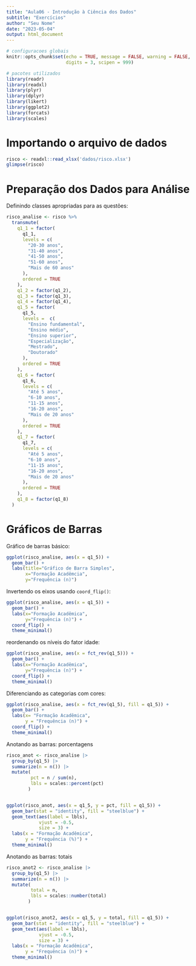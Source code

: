```yaml
---
title: "Aula06 - Introdução à Ciência dos Dados"
subtitle: "Exercícios"
author: "Seu Nome"
date: "2023-05-04"
output: html_document
---
```


```r
# configuracoes globais
knitr::opts_chunk$set(echo = TRUE, message = FALSE, warning = FALSE, 
                      digits = 3, scipen = 999)

# pacotes utilizados
library(readr)
library(readxl)
library(plyr)
library(dplyr)
library(likert)
library(ggplot2)
library(forcats)
library(scales) 
```


# Importando o arquivo de dados 

```r
risco <- readxl::read_xlsx('dados/risco.xlsx')
glimpse(risco)
```


# Preparação dos Dados para Análise

Definindo classes apropriadas para as questões:

```r
risco_analise <- risco %>%
  transmute(
    q1_1 = factor(
      q1_1,
      levels = c(
        "20-30 anos",
        "31-40 anos",
        "41-50 anos",
        "51-60 anos",
        "Mais de 60 anos"
      ),
      ordered = TRUE
    ),
    q1_2 = factor(q1_2),
    q1_3 = factor(q1_3),
    q1_4 = factor(q1_4),
    q1_5 = factor(
      q1_5,
      levels =  c(
        "Ensino fundamental",
        "Ensino médio",
        "Ensino superior",
        "Especialização",
        "Mestrado",
        "Doutorado"
      ),
      ordered = TRUE
    ),
    q1_6 = factor(
      q1_6,
      levels = c(
        "Até 5 anos",
        "6-10 anos",
        "11-15 anos",
        "16-20 anos",
        "Mais de 20 anos"
      ),
      ordered = TRUE
    ),
    q1_7 = factor(
      q1_7,
      levels = c(
        "Até 5 anos",
        "6-10 anos",
        "11-15 anos",
        "16-20 anos",
        "Mais de 20 anos"
      ),
      ordered = TRUE
    ),
    q1_8 = factor(q1_8)
  )
```


# Gráficos de Barras

Gráfico de barras básico:

```r
ggplot(risco_analise, aes(x = q1_5)) + 
  geom_bar() +
  labs(title="Gráfico de Barra Simples",                 
       x="Formação Acadêmcia",                          
       y="Frequência (n)") 
```

Invertendo os eixos usando `coord_flip()`:

```r
ggplot(risco_analise, aes(x = q1_5)) + 
  geom_bar() +
  labs(x="Formação Acadêmica",                          
       y="Frequência (n)") + 
  coord_flip() + 
  theme_minimal()
```

reordenando os níveis do fator idade:

```r
ggplot(risco_analise, aes(x = fct_rev(q1_5))) + 
  geom_bar() +
  labs(x="Formação Acadêmica",                          
       y="Frequência (n)") + 
  coord_flip() + 
  theme_minimal()
```


Diferenciando as categorias com cores:

```r
ggplot(risco_analise, aes(x = fct_rev(q1_5), fill = q1_5)) + 
  geom_bar() +
  labs(x= "Formação Acadêmica",                          
       y = "Frequência (n)") + 
  coord_flip() + 
  theme_minimal()
```

Anotando as barras: porcentagens

```r
risco_anot <- risco_analise |>
  group_by(q1_5) |>
  summarize(n = n()) |>
  mutate(
         pct = n / sum(n),
         lbls = scales::percent(pct)
        )


ggplot(risco_anot, aes(x = q1_5, y = pct, fill = q1_5)) +
  geom_bar(stat = "identity", fill = "steelblue") +
  geom_text(aes(label = lbls),
            vjust = -0.5,
            size = 3) + 
  labs(x = "Formação Acadêmica",
       y = "Frequência (%)") +
  theme_minimal()
```

Anotando as barras: totais

```r
risco_anot2 <- risco_analise |>
  group_by(q1_5) |>
  summarize(n = n()) |>
  mutate(
         total = n,
         lbls = scales::number(total)
        )


ggplot(risco_anot2, aes(x = q1_5, y = total, fill = q1_5)) +
  geom_bar(stat = "identity", fill = "steelblue") +
  geom_text(aes(label = lbls),
            vjust = -0.5,
            size = 3) + 
  labs(x = "Formação Acadêmica",
       y = "Frequência (n)") +
  theme_minimal()
```

